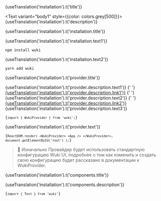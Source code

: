 
<Meta title="Getting Start/Installation" />

<Text tag="h1">
  {useTranslation('installation').t('title')}
</Text>

<Text variant="body1" style={{color: colors.grey[500]}}>{useTranslation('installation').t('description')}</Text>

<Text tag="h2" variant="h4">{useTranslation('installation').t('installation.title')}</Text>

<Text variant="body2">{useTranslation('installation').t('installation.text1')}</Text>

<Code>npm install wuki</Code>

<Text variant="body2">{useTranslation('installation').t('installation.text2')}</Text>

<Code>yarn add wuki</Code>

<Text tag="h2" variant="h4">{useTranslation('installation').t('provider.title')}</Text>

<Text variant="body2">
  {useTranslation('installation').t('provider.description.text1')}
  {' '}
  <a href="?path=/docs/getting-start-theming--page">{useTranslation('installation').t('provider.description.link1')}</a>
  {' '}
  {useTranslation('installation').t('provider.description.text2')}
  {' '}
  <a href="https://necolas.github.io/normalize.css/">{useTranslation('installation').t('provider.description.link2')}</a>
  {useTranslation('installation').t('provider.description.text3')}
</Text>

<Code>{`import { WukiProvider } from 'wuki';`}</Code>

<Text variant="body2">{useTranslation('installation').t('provider.text')}</Text>

<Code>{`ReactDOM.render(
  <WukiProvider>
    <App />
  </WukiProvider>,
  document.getElementById('root')
);`}</Code>

> 🚨 Изначально Провайдер будет использовать стандартную конфигурацию Wuki UI, подробнее о том как изменить и создать свою конфигурацию будет рассказано в документации к WukiProvider.

<Text tag="h2" variant="h4">{useTranslation('installation').t('components.title')}</Text>

<Text variant="body2">{useTranslation('installation').t('components.description')}</Text>

<Code>{`import { Text } from 'wuki'`}</Code>